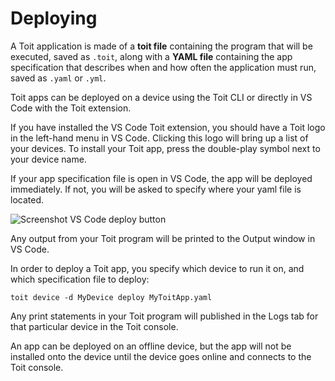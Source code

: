 
# Deploying

A Toit application is made of a **toit file** containing the program that will be executed, saved as `.toit`, along with a **YAML file** containing the app specification that describes when and how often the application must run, saved as `.yaml` or `.yml`.

Toit apps can be deployed on a device using the Toit CLI or directly in VS Code with the Toit extension.

<Tabs>
<Tab label="VS Code">

If you have installed the VS Code Toit extension, you should have a Toit logo in the left-hand menu in VS Code. Clicking this logo will bring up a list of your devices.
To install your Toit app, press the double-play symbol next to your device name.

If your app specification file is open in VS Code, the app will be deployed immediately. If not, you will be asked to specify where your yaml file is located.

<img src={vscode_deploy} alt="Screenshot VS Code deploy button" />

Any output from your Toit program will be printed to the Output window in VS Code.

</Tab>
<Tab label="CLI">

In order to deploy a Toit app, you specify which device to run it on, and which specification file to deploy:

```shell
toit device -d MyDevice deploy MyToitApp.yaml
```

Any print statements in your Toit program will published in the Logs tab for that particular device in the Toit console.

</Tab>
</Tabs>

<Note>

An app can be deployed on an offline device, but the app will not be installed onto the device until the device goes online and connects to the Toit console.

</Note>
